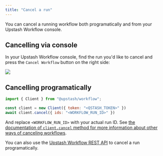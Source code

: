 ```yaml
---
title: "Cancel a run"
---
```


You can cancel a running workflow both programatically and from your Upstash Workflow console. 

## Cancelling via console 

In your Upstash Workflow console, find the run you'd like to cancel and press the `Cancel Workflow` button on the right side:

<Frame>
  <img src="/img/qstash-workflow/cancel_workflow.png" />
</Frame>

## Cancelling programatically

```javascript
import { Client } from "@upstash/workflow";

const client = new Client({ token: "<QSTASH_TOKEN>" })
await client.cancel({ ids: "<WORKFLOW_RUN_ID>" })
```

And replace `<WORKFLOW_RUN_ID>` with your actual run ID. See [the documentation of `client.cancel` method for more information about other ways of canceling workflows](/workflow/basics/client#cancel-workflow).

You can also use the [Upstash Workflow REST API](/workflow/rest/runs/cancel) to cancel a run programatically.

